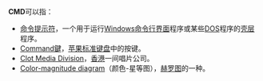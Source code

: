 {{NoteTA
|G1 = Windows
|G2 = IT
}}
'''CMD'''可以指：
* [[命令提示符|命令提示符]]，一个用于运行[[Windows|Windows]][[命令行界面|命令行界面]]程序或某些[[DOS|DOS]]程序的[[殼層|壳层]]程序。
* [[Command鍵|Command鍵]]，[[苹果公司|苹果]][[苹果标准键盘|标准键盘]]中的按键。
* [[Clot_Media_Division|Clot Media Division]]，[[香港|香港]]一间唱片公司。
* [[赫羅圖|Color-magnitude diagram]]（颜色-星等图），[[赫罗图|赫罗图]]的一种。
{{disambig|Cat=三字拉丁字母縮寫消歧義}}